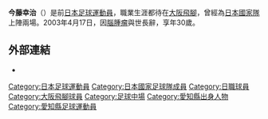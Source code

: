 {{unreferenced|time=2010-12-02T11:41:21+00:00}}
{{Football player infobox
|playername=今藤幸治
|image=
|fullname=今藤幸治
|nickname=
|dateofbirth={{birth date|1972|4|28|mf=yes}}
|cityofbirth=[[愛知縣|愛知縣]][[刈谷市|刈谷市]]
|countryofbirth=[[日本|日本]]
|dateofdeath={{death date and age|2003|4|17|1972|4|28|mf=yes}}
|height={{height|m=1.76}}
|position=[[中場|中場]] (退休)
|currentclub=
|clubnumber=
|youthyears=
|youthclubs=
|years=1991-1998
|clubs=[[大阪飛腳|松下電器/大阪飛腳]]
|caps(goals)=133(4)
|nationalyears=1994
|nationalteam=[[日本國家足球隊|日本]]
|nationalcaps(goals)=2(0)
|manageryears=
|managerclubs=
}}

'''今藤幸治'''（{{Bd|1972年|4月28日|2003年|4月17日}}）是前[[日本|日本]][[足球|足球]][[運動員|運動員]]，職業生涯都待在[[大阪飛腳|大阪飛腳]]，曾經為[[日本國家足球隊|日本國家隊]]上陣兩場。2003年4月17日，因[[腦腫瘤|腦腫瘤]]與世長辭，享年30歲。

==外部連結==
{{reflist}}
*{{nfteams|30565}}

[[Category:日本足球運動員|Category:日本足球運動員]]
[[Category:日本國家足球隊成員|Category:日本國家足球隊成員]]
[[Category:日職球員|Category:日職球員]]
[[Category:大阪飛腳球員|Category:大阪飛腳球員]]
[[Category:足球中場|Category:足球中場]]
[[Category:愛知縣出身人物|Category:愛知縣出身人物]]
[[Category:愛知縣足球運動員|Category:愛知縣足球運動員]]